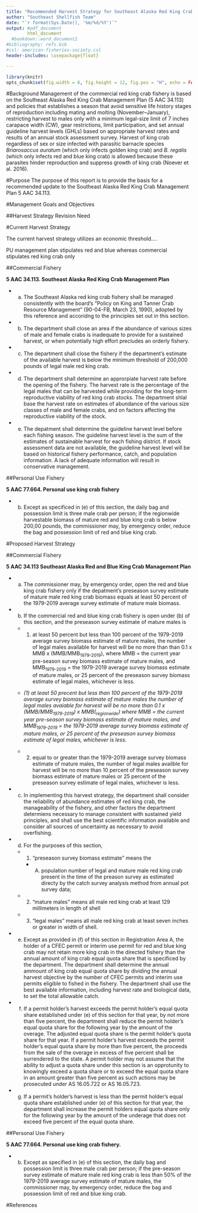 ```yaml
---
title: "Recommended Harvest Strategy for Southeast Alaska Red King Crab (*Paralithodes camchaticus*)"
author: "Southeast Shellfish Team"
date: "`r format(Sys.Date(), '%m/%d/%Y')`"
output: #pdf_document
        html_document
  #bookdown::word_document2
#bibliography: refs.bib
#csl: american-fisheries-society.csl
header-includes: \usepackage{float}

---
```


```r
library(knitr)
opts_chunk$set(fig.width = 6, fig.height = 12, fig.pos = "H", echo = FALSE, warning = FALSE, message = FALSE,  dpi=300)
```

#Background
Management of the commercial red king crab fishery is based on the Southeast Alaska Red King Crab Management Plan (5 AAC 34.113) and policies that establishes a season that avoid sensitive life history stages of reproduction including mating and molting (November–January), restricting harvest to males only with a minimum legal-size limit of 7 inches carapace width (CW), gear restrictions, limit participation, and set annual guideline harvest levels (GHLs) based on appropriate harvest rates and results of an annual stock assessment survey. Harvest of king crab regardless of sex or size infected with parasitic barnacle species *Briarosaccus auratum* (which only infects golden king crab) and *B. regalis* (which only infects red and blue king crab) is allowed because these parasites hinder reproduction and suppress growth of king crab (Noever et al. 2016).

#Purpose
The purpose of this report is to provide the basis for a recommended update to the Southeast Alaska Red King Crab Management Plan 5 AAC 34.113.

#Management Goals and Objectives

##Harvest Strategy Revision Need

#Current Harvest Strategy

The current harvest strategy utilizes an economic threshold....

PU management plan stipulates red and blue whereas commercial stipulates red king crab only

##Commercial Fishery

**5 AAC 34.113. Southeast Alaska Red King Crab Management Plan**

* (a) The Southeast Alaska red king crab fishery shall be managed consistently with the board's "Policy on King and Tanner Crab Resource Management" (90-04-FB, March 23, 1990), adopted by this reference and accoridng to the principles set out in this section.

* (b) The department shall close an area if the abundance of various sizes of male and female crabs is inadequate to provide for a sustained harvest, or when potentially high effort precludes an orderly fishery.

* (c) The department shall close the fishery if the department's estimate of the available harvest is below the minimum threshold of 200,000 pounds of legal male red king crab.

* (d) The department shall determine an approrpiate harvest rate before the opening of the fishery. The harvest rate is the percentage of the legal males that can be harvested while providing for the long-term reproductive viability of red king crab stocks. The department shlal base the harvest rate on estimates of abundance of the various size classes of male and female crabs, and on factors affecting the reproductive viability of the stock.

* (e) The depatment shall determine the guideline harvest level before each fishing season. The guideline harvest level is the sum of the estimates of sustainable harvest for each fishing district. If stock assessment data are not available, the guideline harvest level will be based on historical fishery performance, catch, and population information. A lack of adequate information will result in conservative management.


##Personal Use Fishery

**5 AAC 77.664. Personal use king crab fishery**

* (b) Except as specificed in (e) of this section, the daily bag and possession limit is three male crab per person; if the regionwide harvestable biomass of mature red and blue king crab is below 200,00 pounds, the commissioner may, by emergency order, reduce the bag and possession limit of red and blue king crab.

#Proposed Harvest Strategy

##Commercial Fishery

**5 AAC 34.113 Southeast Alaska Red and Blue King Crab Management Plan**

* (a) The commissioner may, by emergency order, open the red and blue king crab fishery only if the depatment's preseason survey estimate of mature male red king crab biomass equals at least 50 percent of the 1979-2019 average survey estimate of mature male biomass.

* (b) If the commercial red and blue king crab fishery is open under (b) of this section, and the preseason survey estimate of mature males is

    + (1) at least 50 percent but less than 100 percent of the 1979-2019 average survey biomass estimate of mature males, the number of legal males available for harvest will be no more than than 0.1 x MMB x (MMB/MMB~1979-2019~), where MMB = the current year pre-season survey biomass estimate of mature males, and MMB~1979-2019~ = the 1979-2019 average survey biomass estimate of mature males, or 25 percent of the preseason survey biomass estimate of legal males, whichever is less. 
    
    + *(1)  at least 50 precent but less than 100 percent of the 1979-2019 average survey biomass estimate of mature males the number of legal males avaiable for harvest will be no more than 0.1 x (MMB/MMB~1979-2019~) x MMB(~regionwide~) where MMB = the current year pre-season survey biomass estimate of mature males, and MMB~1979-2019~ = the 1979-2019 average survey biomass estimate of mature males, or 25 percent of the preseason survey biomass estimate of legal males, whichever is less.*
    
    + (2) equal to or greater than the 1979-2019 average survey biomass estimate of mature males, the number of legal males availble for harvest will be no more than 10 percent of the preseason survey biomass estimate of mature males or 25 percent of the preseason survey estimate of legal males, whichever is less.

* (c) In implementing this harvest strategy, the department shall consider the reliability of abundance estimates of red king crab, the manageability of the fishery, and other factors the department determiens necessary to manage consistent with sustained yield principles, and shall use the best scientific information available and consider all sources of uncertainty as necessary to avoid overfishing.

* (d) For the purposes of this section,

    + (1) "preseason survey biomass estimate" means the
    
        - (A) population number of legal and mature male red king crab present in the time of the preason survey as estimated directy by the catch survey analysis method from annual pot survey data;
    + (2) "mature males" means all male red king crab at least 129 millimeters in length of shell
    + (3) "legal males" means all male red king crab at least seven inches or greater in width of shell. 

* (e) Except as provided in (f) of this section in Registration Area A, the holder of a CFEC permit or interim use permit for red and blue king crab may not retain more king crab in the directed fishery than the annual amount of king crab equal quota share that is specificed by the department. The department shall determine the annual ammount of king crab equal quota share by dividing the annual harvest objective by the number of CFEC permits and interim use permits eligible to fished in the fishery. The department shall use the best available information, including harvest rate and biological data, to set the total allowable catch.

* (f) If a permit holder's harvest exceeds the permit holder's equal quota share established under (e) of this section for that year, by not more than five percent, the department shall reduce the permit holder's equal quota share for the following year by the amount of the overage. The adjusted equal quota share is the permit holder's quota share for that year. If a permit holder's harvest exceeds the permit holder's equal quota share by more than five percent, the proceeds from the sale of the overage in excess of five percent shall be surrendered to the state. A permit holder may not assume that the ability to adjust a quota share under this section is an opprotunity to knowingly exceed a quota share or to exceed the equal quota share in an amount greater than five percent as such actions may be prosecuted under AS 16.05.722 or AS 16.05.723.

* (g) If a permit's holder's harvest is less than the permit holder's equal quota share established under (e) of this section for that year, the department shall increase the permit holders equal quota share only for the following year by the amount of the underage that does not exceed five percent of the equal quota share.

##Personal Use Fishery

**5 AAC 77.664. Personal use king crab fishery.**

  * (b) Except as specified in (e) of this section, the daily bag and possession limit is three male crab per person; if the pre-season survey estimate of mature male red king crab is less than 50% of the 1979-2019 average survey estimate of mature males, the commissioner may, by emergency order, reduce the bag and possession limit of red and blue king crab.


#References
